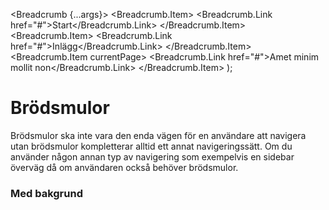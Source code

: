 
<Meta title="Komponenter/Brödsmulor/Översikt" />

  <Breadcrumb {...args}>
    <Breadcrumb.Item>
      <Breadcrumb.Link href="#">Start</Breadcrumb.Link>
    </Breadcrumb.Item>
    <Breadcrumb.Item>
      <Breadcrumb.Link href="#">Inlägg</Breadcrumb.Link>
    </Breadcrumb.Item>
    <Breadcrumb.Item currentPage>
      <Breadcrumb.Link href="#">Amet minim mollit non</Breadcrumb.Link>
    </Breadcrumb.Item>
  </Breadcrumb>
);

# Brödsmulor

Brödsmulor ska inte vara den enda vägen för en användare att navigera utan brödsmulor kompletterar alltid ett annat navigeringssätt. Om du använder någon annan typ av navigering som exempelvis en sidebar överväg då om användaren också behöver brödsmulor.

<div className="p-4" style={{ backgroundColor: '#F4F4F4' }}>

### Med bakgrund

<ComponentPreview>
  <div className="p-24 flex flex-auto flex-col items-center" style={{ backgroundColor: '#ffffff' }}>
    <Template />
  </div>
</ComponentPreview>

### Utan bakgrund

<ComponentPreview>
  <div className="p-24 flex flex-auto flex-col items-center">
    <Template />
  </div>
</ComponentPreview>

</div>
